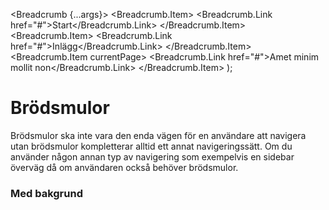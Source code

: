 
<Meta title="Komponenter/Brödsmulor/Översikt" />

  <Breadcrumb {...args}>
    <Breadcrumb.Item>
      <Breadcrumb.Link href="#">Start</Breadcrumb.Link>
    </Breadcrumb.Item>
    <Breadcrumb.Item>
      <Breadcrumb.Link href="#">Inlägg</Breadcrumb.Link>
    </Breadcrumb.Item>
    <Breadcrumb.Item currentPage>
      <Breadcrumb.Link href="#">Amet minim mollit non</Breadcrumb.Link>
    </Breadcrumb.Item>
  </Breadcrumb>
);

# Brödsmulor

Brödsmulor ska inte vara den enda vägen för en användare att navigera utan brödsmulor kompletterar alltid ett annat navigeringssätt. Om du använder någon annan typ av navigering som exempelvis en sidebar överväg då om användaren också behöver brödsmulor.

<div className="p-4" style={{ backgroundColor: '#F4F4F4' }}>

### Med bakgrund

<ComponentPreview>
  <div className="p-24 flex flex-auto flex-col items-center" style={{ backgroundColor: '#ffffff' }}>
    <Template />
  </div>
</ComponentPreview>

### Utan bakgrund

<ComponentPreview>
  <div className="p-24 flex flex-auto flex-col items-center">
    <Template />
  </div>
</ComponentPreview>

</div>
